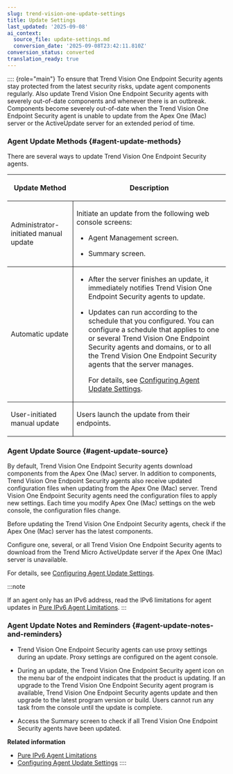 ```yaml
---
slug: trend-vision-one-update-settings
title: Update Settings
last_updated: '2025-09-08'
ai_context:
  source_file: update-settings.md
  conversion_date: '2025-09-08T23:42:11.810Z'
conversion_status: converted
translation_ready: true
---
```


:::: {role="main"}
To ensure that Trend Vision One Endpoint Security agents stay protected from the latest security risks, update agent components regularly. Also update Trend Vision One Endpoint Security agents with severely out-of-date components and whenever there is an outbreak. Components become severely out-of-date when the Trend Vision One Endpoint Security agent is unable to update from the Apex One (Mac) server or the ActiveUpdate server for an extended period of time.

### Agent Update Methods {#agent-update-methods}

There are several ways to update Trend Vision One Endpoint Security agents.

<table>
<colgroup>
<col style="width: 30%" />
<col style="width: 70%" />
</colgroup>
<thead>
<tr>
<th><p>Update Method</p></th>
<th><p>Description</p></th>
</tr>
</thead>
<tbody>
<tr>
<td style="border-bottom-width: 1px; border-bottom-style: solid; border-right-width: 1px; border-right-style: solid"><p>Administrator-initiated manual update</p></td>
<td style="border-bottom-width: 1px; border-bottom-style: solid"><p>Initiate an update from the following web console screens:</p>
<ul>
<li><p>Agent Management screen.</p></li>
<li><p>Summary screen.</p></li>
</ul></td>
</tr>
<tr>
<td style="border-bottom-width: 1px; border-bottom-style: solid; border-right-width: 1px; border-right-style: solid"><p>Automatic update</p></td>
<td style="border-bottom-width: 1px; border-bottom-style: solid"><ul>
<li><p>After the server finishes an update, it immediately notifies Trend Vision One Endpoint Security agents to update.</p></li>
<li><p>Updates can run according to the schedule that you configured. You can configure a schedule that applies to one or several Trend Vision One Endpoint Security agents and domains, or to all the Trend Vision One Endpoint Security agents that the server manages.</p>
<p>For details, see <a href="trend-vision-one-configuring-agent-update-settings">Configuring Agent Update Settings</a>.</p></li>
</ul></td>
</tr>
<tr>
<td style="border-right-width: 1px; border-right-style: solid"><p>User-initiated manual update</p></td>
<td><p>Users launch the update from their endpoints.</p></td>
</tr>
</tbody>
</table>

### Agent Update Source {#agent-update-source}

By default, Trend Vision One Endpoint Security agents download components from the Apex One (Mac) server. In addition to components, Trend Vision One Endpoint Security agents also receive updated configuration files when updating from the Apex One (Mac) server. Trend Vision One Endpoint Security agents need the configuration files to apply new settings. Each time you modify Apex One (Mac) settings on the web console, the configuration files change.

Before updating the Trend Vision One Endpoint Security agents, check if the Apex One (Mac) server has the latest components.

Configure one, several, or all Trend Vision One Endpoint Security agents to download from the Trend Micro ActiveUpdate server if the Apex One (Mac) server is unavailable.

For details, see [Configuring Agent Update Settings](configuring-agent-update-settings.mdx).

:::note

If an agent only has an IPv6 address, read the IPv6 limitations for agent updates in [Pure IPv6 Agent Limitations](pure-ipv6-agent-limitations.mdx).
:::

### Agent Update Notes and Reminders {#agent-update-notes-and-reminders}

- Trend Vision One Endpoint Security agents can use proxy settings during an update. Proxy settings are configured on the agent console.

- During an update, the Trend Vision One Endpoint Security agent icon on the menu bar of the endpoint indicates that the product is updating. If an upgrade to the Trend Vision One Endpoint Security agent program is available, Trend Vision One Endpoint Security agents update and then upgrade to the latest program version or build. Users cannot run any task from the console until the update is complete.

- Access the Summary screen to check if all Trend Vision One Endpoint Security agents have been updated.

**Related information**

- [Pure IPv6 Agent Limitations](pure-ipv6-agent-limitations.mdx)
- [Configuring Agent Update Settings](configuring-agent-update-settings.mdx)
::::
